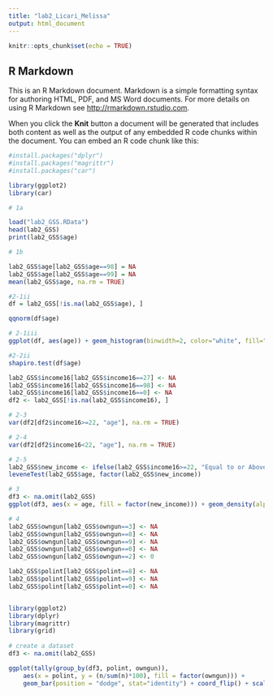 ```yaml
---
title: "lab2_Licari_Melissa"
output: html_document
---
```


```r
knitr::opts_chunk$set(echo = TRUE)
```

## R Markdown

This is an R Markdown document. Markdown is a simple formatting syntax for authoring HTML, PDF, and MS Word documents. For more details on using R Markdown see <http://rmarkdown.rstudio.com>.

When you click the **Knit** button a document will be generated that includes both content as well as the output of any embedded R code chunks within the document. You can embed an R code chunk like this:

```r
#install.packages("dplyr")
#install.packages("magrittr")
#install.packages("car")

library(ggplot2)
library(car)
```

```r
# 1a

load("lab2_GSS.RData")
head(lab2_GSS)
print(lab2_GSS$age)
```

```r
# 1b

lab2_GSS$age[lab2_GSS$age==98] = NA
lab2_GSS$age[lab2_GSS$age==99] = NA
mean(lab2_GSS$age, na.rm = TRUE)

```

```r
#2-1ii
df = lab2_GSS[!is.na(lab2_GSS$age), ]

qqnorm(df$age)
```

```r
# 2-1iii
ggplot(df, aes(age)) + geom_histogram(binwidth=2, color="white", fill="purple") + labs(x="Age")
```

```r
#2-2ii
shapiro.test(df$age)
```

```r
lab2_GSS$income16[lab2_GSS$income16==27] <- NA
lab2_GSS$income16[lab2_GSS$income16==98] <- NA
lab2_GSS$income16[lab2_GSS$income16==0] <- NA
df2 <- lab2_GSS[!is.na(lab2_GSS$income16), ]

# 2-3
var(df2[df2$income16>=22, "age"], na.rm = TRUE)
```

```r
# 2-4
var(df2[df2$income16<22, "age"], na.rm = TRUE)
```

```r
# 2-5
lab2_GSS$new_income <- ifelse(lab2_GSS$income16>=22, "Equal to or Above $90k", "Below $90k")
leveneTest(lab2_GSS$age, factor(lab2_GSS$new_income))
```

```r
# 3
df3 <- na.omit(lab2_GSS)
ggplot(df3, aes(x = age, fill = factor(new_income))) + geom_density(alpha = 0.2) + ggtitle("Density of Age Grouped by 2015 Income Level") + labs(y= "Density", x = "Age") + scale_fill_discrete(name = "2015 Income") + theme(plot.title = element_text(family = "Helvetica", face = "bold", size = (15)))

```
```r
# 4
lab2_GSS$owngun[lab2_GSS$owngun==3] <- NA
lab2_GSS$owngun[lab2_GSS$owngun==8] <- NA
lab2_GSS$owngun[lab2_GSS$owngun==9] <- NA
lab2_GSS$owngun[lab2_GSS$owngun==0] <- NA
lab2_GSS$owngun[lab2_GSS$owngun==2] <- 0

lab2_GSS$polint[lab2_GSS$polint==8] <- NA
lab2_GSS$polint[lab2_GSS$polint==9] <- NA
lab2_GSS$polint[lab2_GSS$polint==0] <- NA


library(ggplot2)
library(dplyr)
library(magrittr)
library(grid)
 
# create a dataset
df3 <- na.omit(lab2_GSS)

ggplot(tally(group_by(df3, polint, owngun)),
    aes(x = polint, y = (n/sum(n)*100), fill = factor(owngun))) +
    geom_bar(position = "dodge", stat="identity") + coord_flip() + scale_x_continuous(breaks = 1:5, labels = c("Very","Fairly","Somewhat","Not Very","Not At All")) + ggtitle("Interest in Politics by Gun Ownership") + labs(y= "Percentage", x = "Interest in Politics (Self-Reported)") + scale_fill_discrete(name = "Does Pariticpant Own a Gun?", labels = c("No", "Yes")) + theme(plot.title = element_text(family = "Helvetica", face = "bold", size = (15)), panel.grid.major = element_blank(), panel.grid.minor = element_blank())
```
